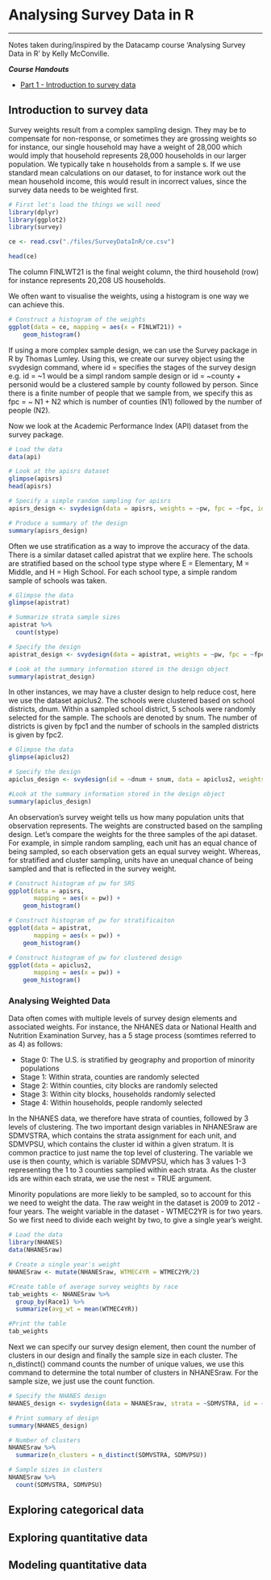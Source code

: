 # Analysing Survey Data in R
***
Notes taken during/inspired by the Datacamp course 'Analysing Survey Data in R' by Kelly McConville.

**_Course Handouts_**

* [Part 1 - Introduction to survey data](./files/SurveyDataInR/chapter1.pdf)

## Introduction to survey data

Survey weights result from a complex sampling design.  They may be to compensate for non-response, or sometimes they are grossing weights so for instance, our single household may have a weight of 28,000 which would imply that household represents 28,000 households in our larger population.  We typically take n households from a sample s.  If we use standard mean calculations on our dataset, to for instance work out the mean household income, this would result in incorrect values, since the survey data needs to be weighted first.

```r
# First let's load the things we will need
library(dplyr)
library(ggplot2)
library(survey)

ce <- read.csv("./files/SurveyDataInR/ce.csv")

head(ce)
```

The column FINLWT21 is the final weight column, the third household (row) for instance represents 20,208 US households.

We often want to visualise the weights, using a histogram is one way we can achieve this.

```r
# Construct a histogram of the weights
ggplot(data = ce, mapping = aes(x = FINLWT21)) +
    geom_histogram()
```

If using a more complex sample design, we can use the Survey package in R by Thomas Lumley. Using this, we create our survey object using the svydesign command, where id = specifies the stages of the survey design e.g. id = ~1 would be a simpl random sample design or id = ~county + personid would be a clustered sample by county followed by person.  Since there is a finite number of people that we sample from, we specify this as fpc = ~ N1 + N2 which is number of counties (N1) followed by the number of people (N2).

Now we look at the Academic Performance Index (API) dataset from the survey package.

```r
# Load the data
data(api)

# Look at the apisrs dataset
glimpse(apisrs)
head(apisrs)

# Specify a simple random sampling for apisrs
apisrs_design <- svydesign(data = apisrs, weights = ~pw, fpc = ~fpc, id = ~1)

# Produce a summary of the design
summary(apisrs_design)

```

Often we use stratification as a way to improve the accuracy of the data.  There is a similar dataset called apistrat that we explire here.  The schools are stratified based on the school type stype where E = Elementary, M = Middle, and H = High School. For each school type, a simple random sample of schools was taken.

```r
# Glimpse the data
glimpse(apistrat)

# Summarize strata sample sizes
apistrat %>%
  count(stype)

# Specify the design
apistrat_design <- svydesign(data = apistrat, weights = ~pw, fpc = ~fpc, id = ~1, strata = ~stype)

# Look at the summary information stored in the design object
summary(apistrat_design)
```

In other instances, we may have a cluster design to help reduce cost, here we use the dataset apiclus2.  The schools were clustered based on school districts, dnum. Within a sampled school district, 5 schools were randomly selected for the sample. The schools are denoted by snum. The number of districts is given by fpc1 and the number of schools in the sampled districts is given by fpc2.

```r
# Glimpse the data
glimpse(apiclus2)

# Specify the design
apiclus_design <- svydesign(id = ~dnum + snum, data = apiclus2, weights = ~pw, fpc = ~fpc1 + fpc2)

#Look at the summary information stored in the design object
summary(apiclus_design)
```

An observation's survey weight tells us how many population units that observation represents. The weights are constructed based on the sampling design. Let's compare the weights for the three samples of the api dataset. For example, in simple random sampling, each unit has an equal chance of being sampled, so each observation gets an equal survey weight. Whereas, for stratified and cluster sampling, units have an unequal chance of being sampled and that is reflected in the survey weight.

```r
# Construct histogram of pw for SRS
ggplot(data = apisrs,
       mapping = aes(x = pw)) + 
    geom_histogram()

# Construct histogram of pw for stratificaiton
ggplot(data = apistrat,
       mapping = aes(x = pw)) + 
    geom_histogram()

# Construct histogram of pw for clustered design
ggplot(data = apiclus2,
       mapping = aes(x = pw)) + 
    geom_histogram()

```

### Analysing Weighted Data

Data often comes with multiple levels of survey design elements and associated weights.  For instance, the NHANES data or National Health and Nutrition Examination Survey, has a 5 stage process (somtimes referred to as 4) as follows:

* Stage 0: The U.S. is stratified by geography and proportion of minority populations
* Stage 1: Within strata, counties are randomly selected
* Stage 2: Within counties, city blocks are randomly selected
* Stage 3: Within city blocks, households randomly selected
* Stage 4: Within households, people randomly selected

In the NHANES data, we therefore have strata of counties, followed by 3 levels of clustering.  The two important design variables in NHANESraw are SDMVSTRA, which contains the strata assignment for each unit, and SDMVPSU, which contains the cluster id within a given stratum.  It is common practice to just name the top level of clustering.  The variable we use is then county, which is variable SDMVPSU, which has 3 values 1-3 representing the 1 to 3 counties samplied within each strata.  As the cluster ids are within each strata, we use the nest = TRUE argument.  

Minority populations are more liekly to be sampled, so to account for this we need to weight the data.  The raw weight in the dataset is 2009 to 2012 - four years.  The weight variable in the dataset - WTMEC2YR is for two years.  So we first need to divide each weight by two, to give a single year's weight.

```r
# Load the data
library(NHANES)
data(NHANESraw)

# Create a single year's weight
NHANESraw <- mutate(NHANESraw, WTMEC4YR = WTMEC2YR/2)

#Create table of average survey weights by race
tab_weights <- NHANESraw %>%
  group_by(Race1) %>%
  summarize(avg_wt = mean(WTMEC4YR))

#Print the table
tab_weights
```

Next we can specify our survey design element, then count the number of clusters in our design and finally the sample size in each cluster.  The n_distinct() command counts the number of unique values, we use this command to determine the total number of clusters in NHANESraw.  For the sample size, we just use the count function.

```r
# Specify the NHANES design
NHANES_design <- svydesign(data = NHANESraw, strata = ~SDMVSTRA, id = ~SDMVPSU, nest = TRUE, weights = ~WTMEC4YR)

# Print summary of design
summary(NHANES_design)

# Number of clusters
NHANESraw %>%
  summarize(n_clusters = n_distinct(SDMVSTRA, SDMVPSU))

# Sample sizes in clusters
NHANESraw %>%
  count(SDMVSTRA, SDMVPSU)
```


## Exploring categorical data





## Exploring quantitative data





## Modeling quantitative data
